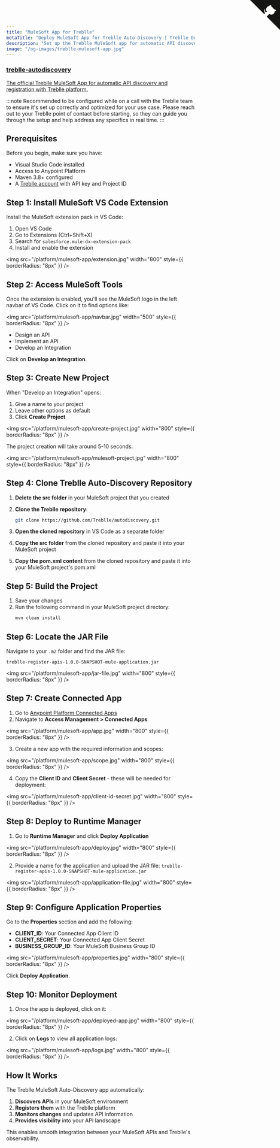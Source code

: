 ```yaml
---
title: "MuleSoft App for Treblle"
metaTitle: "Deploy MuleSoft App for Treblle Auto-Discovery | Treblle Docs"
description: "Set up the Treblle MuleSoft app for automatic API discovery and registration. Deploy to Anypoint Platform with VS Code extension and monitor your APIs seamlessly."
image: "/og-images/treblle-mulesoft-app.jpg"
---
```


<div class="max-w-full mx-auto shadow-lg rounded-lg overflow-hidden">
  <a href="https://github.com/Treblle/autodiscovery" title="View source on GitHub" aria-label="View source on GitHub" class="relative no-underline">
    <div>
      <svg width="80" height="80" viewBox="0 0 250 250" style="fill:#151513; color:#fff; position: absolute; top: 0; border: 0; right: 0;" aria-hidden="true">
        <path d="M0,0 L115,115 L130,115 L142,142 L250,250 L250,0 Z"></path>
        <path d="M128.3,109.0 C113.8,99.7 119.0,89.6 119.0,89.6 C122.0,82.7 120.5,78.6 120.5,78.6 C119.2,72.0 123.4,76.3 123.4,76.3 C127.3,80.9 125.5,87.3 125.5,87.3 C122.9,97.6 130.6,101.9 134.4,103.2" fill="currentColor" style="transform-origin: 130px 106px;" class="octo-arm"></path>
        <path d="M115.0,115.0 C114.9,115.1 118.7,116.5 119.8,115.4 L133.7,101.6 C136.9,99.2 139.9,98.4 142.2,98.6 C133.8,88.0 127.5,74.4 143.8,58.0 C148.5,53.4 154.0,51.2 159.7,51.0 C160.3,49.4 163.2,43.6 171.4,40.1 C171.4,40.1 176.1,42.5 178.8,56.2 C183.1,58.6 187.2,61.8 190.9,65.4 C194.5,69.0 197.7,73.2 200.1,77.6 C213.8,80.2 216.3,84.9 216.3,84.9 C212.7,93.1 206.9,96.0 205.4,96.6 C205.1,102.4 203.0,107.8 198.3,112.5 C181.9,128.9 168.3,122.5 157.7,114.1 C157.9,116.9 156.7,120.9 152.7,124.9 L141.0,136.5 C139.8,137.7 141.6,141.9 141.8,141.8 Z" fill="currentColor" class="octo-body"></path>
      </svg>
    </div>
    <div class="grid grid-cols-4 gap-4 px-2 py-2">
      <div class="col-span-4">
        <h3 class="text-xl font-semibold">treblle-autodiscovery</h3>
        <p class="text-sm font-medium">The official Treblle MuleSoft App for automatic API discovery and registration with Treblle platform.</p>
      </div>
    </div>
  </a>
</div>

:::note
Recommended to be configured while on a call with the Treblle team to ensure it's set up correctly and optimized for your use case. Please reach out to your Treblle point of contact before starting, so they can guide you through the setup and help address any specifics in real time.
:::

## Prerequisites

Before you begin, make sure you have:

- Visual Studio Code installed
- Access to Anypoint Platform
- Maven 3.8+ configured
- A [Treblle account](https://identity.treblle.com/) with API key and Project ID

## Step 1: Install MuleSoft VS Code Extension

Install the MuleSoft extension pack in VS Code:

1. Open VS Code
2. Go to Extensions (Ctrl+Shift+X)
3. Search for `salesforce.mule-dx-extension-pack`
4. Install and enable the extension

<img
  src="/platform/mulesoft-app/extension.jpg"
  width="800"
  style={{ borderRadius: "8px" }}
/>

## Step 2: Access MuleSoft Tools

Once the extension is enabled, you'll see the MuleSoft logo in the left navbar of VS Code. Click on it to find options like:

<img
  src="/platform/mulesoft-app/navbar.jpg"
  width="500"
  style={{ borderRadius: "8px" }}
/>

- Design an API
- Implement an API
- Develop an Integration

Click on **Develop an Integration**.

## Step 3: Create New Project

When "Develop an Integration" opens:

1. Give a name to your project
2. Leave other options as default
3. Click **Create Project**

<img
  src="/platform/mulesoft-app/create-project.jpg"
  width="800"
  style={{ borderRadius: "8px" }}
/>

The project creation will take around 5-10 seconds.

<img
  src="/platform/mulesoft-app/mulesoft-project.jpg"
  width="800"
  style={{ borderRadius: "8px" }}
/>

## Step 4: Clone Treblle Auto-Discovery Repository

1. **Delete the src folder** in your MuleSoft project that you created

2. **Clone the Treblle repository**:
   ```bash
   git clone https://github.com/Treblle/autodiscovery.git
   ```

3. **Open the cloned repository** in VS Code as a separate folder

4. **Copy the src folder** from the cloned repository and paste it into your MuleSoft project

5. **Copy the pom.xml content** from the cloned repository and paste it into your MuleSoft project's pom.xml

## Step 5: Build the Project

1. Save your changes
2. Run the following command in your MuleSoft project directory:
   ```bash
   mvn clean install
   ```

## Step 6: Locate the JAR File

Navigate to your `.m2` folder and find the JAR file:
```
treblle-register-apis-1.0.0-SNAPSHOT-mule-application.jar
```

<img
  src="/platform/mulesoft-app/jar-file.jpg"
  width="800"
  style={{ borderRadius: "8px" }}
/>

## Step 7: Create Connected App

1. Go to [Anypoint Platform Connected Apps](https://anypoint.mulesoft.com/accounts/connectedApps)
2. Navigate to **Access Management > Connected Apps**

<img
  src="/platform/mulesoft-app/app.jpg"
  width="800"
  style={{ borderRadius: "8px" }}
/>

3. Create a new app with the required information and scopes:

<img
  src="/platform/mulesoft-app/scope.jpg"
  width="800"
  style={{ borderRadius: "8px" }}
/>

4. Copy the **Client ID** and **Client Secret** - these will be needed for deployment:

<img
  src="/platform/mulesoft-app/client-id-secret.jpg"
  width="800"
  style={{ borderRadius: "8px" }}
/>

## Step 8: Deploy to Runtime Manager

1. Go to **Runtime Manager** and click **Deploy Application**

<img
  src="/platform/mulesoft-app/deploy.jpg"
  width="800"
  style={{ borderRadius: "8px" }}
/>

2. Provide a name for the application and upload the JAR file: `treblle-register-apis-1.0.0-SNAPSHOT-mule-application.jar`

<img
  src="/platform/mulesoft-app/application-file.jpg"
  width="800"
  style={{ borderRadius: "8px" }}
/>

## Step 9: Configure Application Properties

Go to the **Properties** section and add the following:

- **CLIENT_ID**: Your Connected App Client ID
- **CLIENT_SECRET**: Your Connected App Client Secret  
- **BUSINESS_GROUP_ID**: Your MuleSoft Business Group ID

<img
  src="/platform/mulesoft-app/properties.jpg"
  width="800"
  style={{ borderRadius: "8px" }}
/>

Click **Deploy Application**.

## Step 10: Monitor Deployment

1. Once the app is deployed, click on it:

<img
  src="/platform/mulesoft-app/deployed-app.jpg"
  width="800"
  style={{ borderRadius: "8px" }}
/>

2. Click on **Logs** to view all application logs:

<img
  src="/platform/mulesoft-app/logs.jpg"
  width="800"
  style={{ borderRadius: "8px" }}
/>

## How It Works

The Treblle MuleSoft Auto-Discovery app automatically:

1. **Discovers APIs** in your MuleSoft environment
2. **Registers them** with the Treblle platform
3. **Monitors changes** and updates API information
4. **Provides visibility** into your API landscape

This enables smooth integration between your MuleSoft APIs and Treblle's observability.